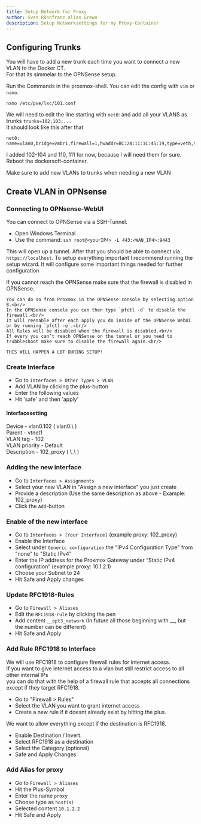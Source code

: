 ```yaml
---
title: Setup Network for Proxy
author: Sven Rönnfranz alias Grewo
description: Setup Networksettings for my Proxy-Container
---
```



## Configuring Trunks
You will have to add a new trunk each time you want to connect a new VLAN to the Docker CT.<br/>
For that its simmelar to the OPNSense setup.

Run the Commands in the proxmox-shell. You can edit the config with `vim` or `nano`.
```
nano /etc/pve/lxc/101.conf
```

We will need to edit the line starting with `net0`: and add all your VLANS as trunks `trunks=102;103;...`<br/>
It should look like this after that
```
net0: name=vlan0,bridge=vmbr1,firewall=1,hwaddr=BC:24:11:1C:45:19,type=veth,trunks=102;103;104;110;111
```

I added 102-104 and 110, 111 for now, because I will need them for sure.<br/>
Reboot the dockersoft-container.

<Aside type="caution">
Make sure to add new VLANs to trunks when needing a new VLAN
</Aside>

## Create VLAN in OPNsense
### Connecting to OPNsense-WebUI
You can connect to OPNSense via a SSH-Tunnel.

* Open Windows Terminal
* Use the command: `ssh root@<yourIP4> -L 443:<WAN_IP4>:9443`

This will open up a tunnel. After that you should be able to connect via `https://localhost`.
To setup everything important I recommend running the setup wizard. It will configure some important things needed for further configuration

<Aside>
    If you cannot reach the OPNSense make sure that the firewall is disabled in OPNSense.

    You can do so from Proxmox in the OPNSense console by selecting option 8.<br/>
    In the OPNSense console you can then type `pfctl -d` to disable the firewall.<br/>
    It will reenable after each apply you do inside of the OPNSense WebUI or by running `pfctl -e`.<br/>
    All Rules will be disabled when the firewall is disabled.<br/>
    If every you can’t reach OPNSense on the tunnel or you need to trubbleshoot make sure to disable the firewall again.<br/>

    THIS WILL HAPPEN A LOT DURING SETUP!
</Aside>

### Create Interface
* Go to `Interfaces > Other Types > VLAN`
* Add VLAN by clicking the plus-button
* Enter the following values
* Hit 'safe' and then 'apply'

#### Interfacesetting
<Tabs>
    <TabItem label="Edit VLAN">
        Device          -   vlan0.102 ( vlan0.\<VLAN_ID> )<br/>
        Parent          -   vtnet1<br/>
        VLAN tag        -   102<br/>
        VLAN priority   -   Default<br/>
        Description     -   102_proxy ( \<VLAN_ID>_\<NAME_FOR_THE_VLAN> )<br/>
    </TabItem>
</Tabs>

### Adding the new interface
* Go to `Interfaces > Assignments`
* Select your new VLAN in "Assign a new interface" you just create
* Provide a description (Use the same description as above - Example: 102_proxy)
* Click the `Add`-button

### Enable of the new interface
* Go to `Interfaces > [Your Interface]` (example proxy: 102_proxy)
* Enable the Interface
* Select under `Generic configuration` the "IPv4 Configuration Type" from "none" to "Static IPv4"
* Enter the IP address for the Proxmox Gateway under “Static IPv4 configuration” (example proxy: 10.1.2.1)
* Choose your Subnet to 24
* Hit Safe and Apply changes

### Update RFC1918-Rules
* Go to `Firewall > Aliases`
* Edit the `RFC1918-rule` by clicking the pen
* Add content `__opt3_network` (In future all those beginning with __, but the number can be different)
* Hit Safe and Apply

### Add Rule RFC1918 to Interface
We will use RFC1918 to configure firewall rules for internet access.<br/>
If you want to give internet access to a vlan but still restrict access to all other internal IPs<br/>
you can do that with the help of a firewall rule that accepts all connections except if they target RFC1918.

* Go to "Firewall > Rules"
* Select the VLAN you want to grant internet access
* Create a new rule if it doesnt already exist by hitting the plus.

We want to allow everything except if the destination is RFC1918.

* Enable Destination / Invert.
* Select RFC1918 as a destination
* Select the Category (optional)
* Safe and Apply Changes

### Add Alias for proxy
* Go to `Firewall > Aliases`
* Hit the Plus-Symbol
* Enter the name `proxy`
* Choose type as `host(s)`
* Selected content `10.1.2.2`
* Hit Safe and Apply
